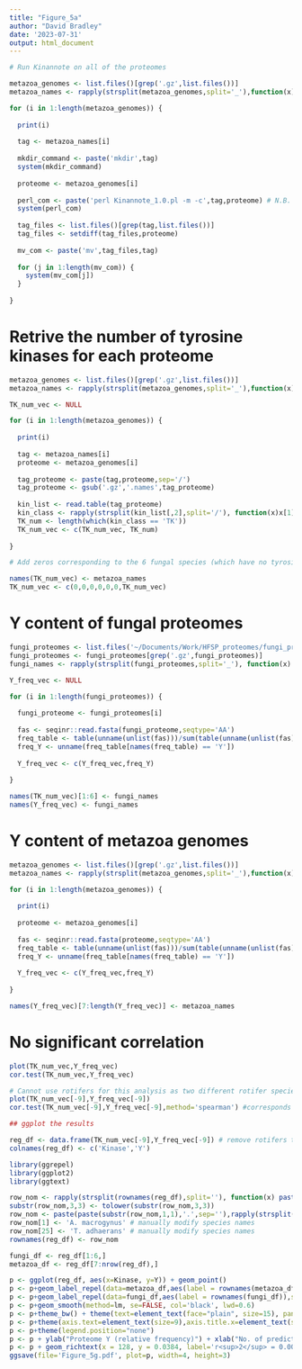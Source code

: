 ```yaml
---
title: "Figure_5a"
author: "David Bradley"
date: '2023-07-31'
output: html_document
---
```


```r

# Run Kinannote on all of the proteomes

metazoa_genomes <- list.files()[grep('.gz',list.files())]
metazoa_names <- rapply(strsplit(metazoa_genomes,split='_'),function(x)x[1])

for (i in 1:length(metazoa_genomes)) {
  
  print(i)
  
  tag <- metazoa_names[i]
  
  mkdir_command <- paste('mkdir',tag)
  system(mkdir_command)
  
  proteome <- metazoa_genomes[i]
  
  perl_com <- paste('perl Kinannote_1.0.pl -m -c',tag,proteome) # N.B. The -m tag means 'metazoa' and means that the predictions can include tyrosine kinases
  system(perl_com)
  
  tag_files <- list.files()[grep(tag,list.files())]
  tag_files <- setdiff(tag_files,proteome)
  
  mv_com <- paste('mv',tag_files,tag)
  
  for (j in 1:length(mv_com)) {
    system(mv_com[j])
  }
  
}

```

# Retrive the number of tyrosine kinases for each proteome

```r

metazoa_genomes <- list.files()[grep('.gz',list.files())]
metazoa_names <- rapply(strsplit(metazoa_genomes,split='_'),function(x)x[1])

TK_num_vec <- NULL

for (i in 1:length(metazoa_genomes)) {
  
  print(i)
  
  tag <- metazoa_names[i]
  proteome <- metazoa_genomes[i]
  
  tag_proteome <- paste(tag,proteome,sep='/')
  tag_proteome <- gsub('.gz','.names',tag_proteome)
  
  kin_list <- read.table(tag_proteome) 
  kin_class <- rapply(strsplit(kin_list[,2],split='/'), function(x)x[1])
  TK_num <- length(which(kin_class == 'TK'))
  TK_num_vec <- c(TK_num_vec, TK_num)
  
}

# Add zeros corresponding to the 6 fungal species (which have no tyrosine kinases)

names(TK_num_vec) <- metazoa_names
TK_num_vec <- c(0,0,0,0,0,0,TK_num_vec)

```

# Y content of fungal proteomes

```r

fungi_proteomes <- list.files('~/Documents/Work/HFSP_proteomes/fungi_proteomes')
fungi_proteomes <- fungi_proteomes[grep('.gz',fungi_proteomes)]
fungi_names <- rapply(strsplit(fungi_proteomes,split='_'), function(x) x[1])

Y_freq_vec <- NULL

for (i in 1:length(fungi_proteomes)) {
  
  fungi_proteome <- fungi_proteomes[i]
  
  fas <- seqinr::read.fasta(fungi_proteome,seqtype='AA')
  freq_table <- table(unname(unlist(fas)))/sum(table(unname(unlist(fas)))) # relative frequencies for each amino acid
  freq_Y <- unname(freq_table[names(freq_table) == 'Y'])
  
  Y_freq_vec <- c(Y_freq_vec,freq_Y)
  
}

names(TK_num_vec)[1:6] <- fungi_names
names(Y_freq_vec) <- fungi_names

```

# Y content of metazoa genomes

```r

metazoa_genomes <- list.files()[grep('.gz',list.files())]
metazoa_names <- rapply(strsplit(metazoa_genomes,split='_'),function(x)x[1])

for (i in 1:length(metazoa_genomes)) {
  
  print(i)
  
  proteome <- metazoa_genomes[i]
  
  fas <- seqinr::read.fasta(proteome,seqtype='AA')
  freq_table <- table(unname(unlist(fas)))/sum(table(unname(unlist(fas)))) # relative frequencies for each amino acid
  freq_Y <- unname(freq_table[names(freq_table) == 'Y'])
  
  Y_freq_vec <- c(Y_freq_vec,freq_Y)
  
}

names(Y_freq_vec)[7:length(Y_freq_vec)] <- metazoa_names

```

# No significant correlation

```r

plot(TK_num_vec,Y_freq_vec)
cor.test(TK_num_vec,Y_freq_vec)

# Cannot use rotifers for this analysis as two different rotifer species give very different results
plot(TK_num_vec[-9],Y_freq_vec[-9])
cor.test(TK_num_vec[-9],Y_freq_vec[-9],method='spearman') #corresponds to r-squared of 0.006

## ggplot the results

reg_df <- data.frame(TK_num_vec[-9],Y_freq_vec[-9]) # remove rotifers that have conflicting results between species
colnames(reg_df) <- c('Kinase','Y')

library(ggrepel)
library(ggplot2)
library(ggtext)

row_nom <- rapply(strsplit(rownames(reg_df),split=''), function(x) paste(x[1],paste(x[2:length(x)],collapse='')))
substr(row_nom,3,3) <- tolower(substr(row_nom,3,3))
row_nom <- paste(paste(substr(row_nom,1,1),'.',sep=''),rapply(strsplit(row_nom,split=' '), function(x) x[2]))
row_nom[1] <- 'A. macrogynus' # manually modify species names
row_nom[25] <- 'T. adhaerans' # manually modify species names
rownames(reg_df) <- row_nom

fungi_df <- reg_df[1:6,]
metazoa_df <- reg_df[7:nrow(reg_df),]

p <- ggplot(reg_df, aes(x=Kinase, y=Y)) + geom_point()
p <- p+geom_label_repel(data=metazoa_df,aes(label = rownames(metazoa_df)),size=1.7, label.size=NA, fill=NA, color=colors()[131])
p <- p+geom_label_repel(data=fungi_df,aes(label = rownames(fungi_df)),size=1.7, label.size=NA, fill=NA, color=colors()[142])
p <- p+geom_smooth(method=lm, se=FALSE, col='black', lwd=0.6)
p <- p+theme_bw() + theme(text=element_text(face="plain", size=15), panel.border = element_rect(color="black", size=1.2, linetype="solid"))+theme(legend.position="none")
p <- p+theme(axis.text=element_text(size=9),axis.title.x=element_text(size=9,face="bold"),axis.title.y=element_text(size=9,face="bold"),plot.title=element_text(size=18,face='bold'))
p <- p+theme(legend.position="none")
p <- p + ylab("Proteome Y (relative frequency)") + xlab("No. of predicted Y kinases") + ggtitle('')
p <- p + geom_richtext(x = 128, y = 0.0384, label='r<sup>2</sup> = 0.006', check_overlap = TRUE, size=3.0, label.color = NA)
ggsave(file='Figure_5g.pdf', plot=p, width=4, height=3)

```

